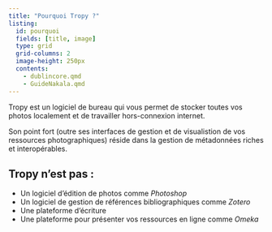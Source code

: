 ```yaml
---
title: "Pourquoi Tropy ?"
listing: 
  id: pourquoi
  fields: [title, image]
  type: grid
  grid-columns: 2
  image-height: 250px
  contents:
    - dublincore.qmd
    - GuideNakala.qmd
---
```


::: {#pourquoi}
:::

Tropy est un logiciel de bureau qui vous permet de stocker toutes vos photos localement et de travailler hors-connexion internet.

Son point fort (outre ses interfaces de gestion et de visualistion de vos ressources photographiques) réside dans la gestion de métadonnées riches et interopérables.

## Tropy n'est pas :

- Un logiciel d'édition de photos comme *Photoshop*
- Un logiciel de gestion de références bibliographiques comme *Zotero*
- Une plateforme d'écriture
- Une plateforme pour présenter vos ressources en ligne comme *Omeka*
